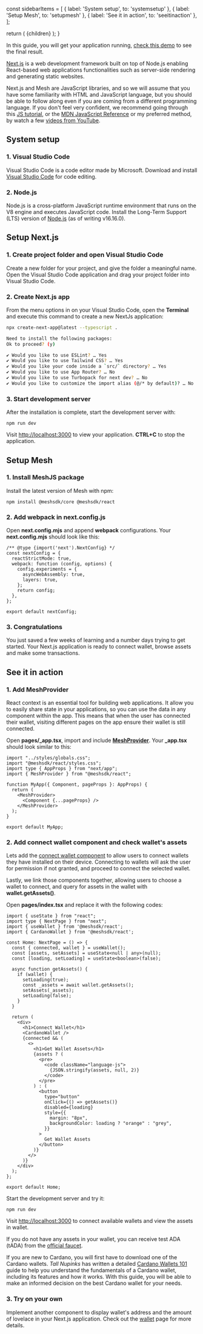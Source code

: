 
  const sidebarItems = [
    { label: 'System setup', to: 'systemsetup' },
    { label: 'Setup Mesh', to: 'setupmesh' },
    { label: 'See it in action', to: 'seeitinaction' },
  ];

  return (
    <LayoutImageHeaderAndBody
      title={guidenextjs.title}
      description={guidenextjs.description}
      image={guidenextjs.image}
      cover={guidenextjs.cover}
      sidebarItems={sidebarItems}
    >
      {children}
    </LayoutImageHeaderAndBody>
  );
}

In this guide, you will get your application running, [check this demo](https://starter-template.meshjs.dev/) to see the final result.

[Next.js](https://nextjs.org/) is a web development framework built on top of Node.js enabling React-based web applications functionalities such as server-side rendering and generating static websites.

Next.js and Mesh are JavaScript libraries, and so we will assume that you have some familiarity with HTML and JavaScript language, but you should be able to follow along even if you are coming from a different programming language. If you don't feel very confident, we recommend going through this [JS tutorial](https://developer.mozilla.org/en-US/docs/Web/JavaScript/A_re-introduction_to_JavaScript), or the [MDN JavaScript Reference](https://developer.mozilla.org/en-US/docs/Web/JavaScript) or my preferred method, by watch a few [videos from YouTube](https://www.youtube.com/results?search_query=get+started+with+nextjs).

## System setup

### 1. Visual Studio Code

Visual Studio Code is a code editor made by Microsoft. Download and install [Visual Studio Code](https://code.visualstudio.com/) for code editing.

### 2. Node.js

Node.js is a cross-platform JavaScript runtime environment that runs on the V8 engine and executes JavaScript code. Install the Long-Term Support (LTS) version of [Node.js](https://nodejs.org/) (as of writing v16.16.0).

## Setup Next.js

### 1. Create project folder and open Visual Studio Code

Create a new folder for your project, and give the folder a meaningful name. Open the Visual Studio Code application and drag your project folder into Visual Studio Code.

### 2. Create Next.js app

From the menu options in on your Visual Studio Code, open the **Terminal** and execute this command to create a new NextJs application:

```bash
npx create-next-app@latest --typescript .
```

```bash
Need to install the following packages:
Ok to proceed? (y) 

✔ Would you like to use ESLint? … Yes
✔ Would you like to use Tailwind CSS? … Yes
✔ Would you like your code inside a `src/` directory? … Yes
✔ Would you like to use App Router? … No
✔ Would you like to use Turbopack for next dev? … No
✔ Would you like to customize the import alias (@/* by default)? … No
```

### 3. Start development server

After the installation is complete, start the development server with:

```
npm run dev
```

Visit [http://localhost:3000](http://localhost:3000/) to view your application. **CTRL+C** to stop the application.

## Setup Mesh

### 1. Install MeshJS package

Install the latest version of Mesh with npm:

```
npm install @meshsdk/core @meshsdk/react
```

### 2. Add webpack in **next.config.js**

Open **next.config.mjs** and append **webpack** configurations. Your **next.config.mjs** should look like this:

```
/** @type {import('next').NextConfig} */
const nextConfig = {
  reactStrictMode: true,
  webpack: function (config, options) {
    config.experiments = {
      asyncWebAssembly: true,
      layers: true,
    };
    return config;
  },
};

export default nextConfig;
```

### 3. Congratulations

You just saved a few weeks of learning and a number days trying to get started. Your Next.js application is ready to connect wallet, browse assets and make some transactions.

## See it in action

### 1. Add **MeshProvider**

React context is an essential tool for building web applications. It allow you to easily share state in your applications, so you can use the data in any component within the app. This means that when the user has connected their wallet, visiting different pages on the app ensure their wallet is still connected.

Open **pages/\_app.tsx**, import and include [**MeshProvider**](/react/getting-started). Your **\_app.tsx** should look similar to this:

```
import "../styles/globals.css";
import "@meshsdk/react/styles.css";
import type { AppProps } from "next/app";
import { MeshProvider } from "@meshsdk/react";

function MyApp({ Component, pageProps }: AppProps) {
  return (
    <MeshProvider>
      <Component {...pageProps} />
    </MeshProvider>
  );
}

export default MyApp;
```

### 2. Add connect wallet component and check wallet's assets

Lets add the [connect wallet component](/react/ui-components) to allow users to connect wallets they have installed on their device. Connecting to wallets will ask the user for permission if not granted, and proceed to connect the selected wallet.

Lastly, we link those components together, allowing users to choose a wallet to connect, and query for assets in the wallet with **wallet.getAssets()**.

Open **pages/index.tsx** and replace it with the following codes:

```
import { useState } from "react";
import type { NextPage } from "next";
import { useWallet } from '@meshsdk/react';
import { CardanoWallet } from '@meshsdk/react';

const Home: NextPage = () => {
  const { connected, wallet } = useWallet();
  const [assets, setAssets] = useState<null | any>(null);
  const [loading, setLoading] = useState<boolean>(false);

  async function getAssets() {
    if (wallet) {
      setLoading(true);
      const _assets = await wallet.getAssets();
      setAssets(_assets);
      setLoading(false);
    }
  }

  return (
    <div>
      <h1>Connect Wallet</h1>
      <CardanoWallet />
      {connected && (
        <>
          <h1>Get Wallet Assets</h1>
          {assets ? (
            <pre>
              <code className="language-js">
                {JSON.stringify(assets, null, 2)}
              </code>
            </pre>
          ) : (
            <button
              type="button"
              onClick={() => getAssets()}
              disabled={loading}
              style={{
                margin: "8px",
                backgroundColor: loading ? "orange" : "grey",
              }}
            >
              Get Wallet Assets
            </button>
          )}
        </>
      )}
    </div>
  );
};

export default Home;
```

Start the development server and try it:

```
npm run dev
```

Visit [http://localhost:3000](http://localhost:3000/) to connect available wallets and view the assets in wallet.

If you do not have any assets in your wallet, you can receive test ADA (tADA) from the [official faucet](https://docs.cardano.org/cardano-testnets/tools/faucet/).

If you are new to Cardano, you will first have to download one of the Cardano wallets. _Tall Nupinks_ has written a detailed [Cardano Wallets 101](https://cutedumborcs.substack.com/p/cardano-wallets-101) guide to help you understand the fundamentals of a Cardano wallet, including its features and how it works. With this guide, you will be able to make an informed decision on the best Cardano wallet for your needs.

### 3. Try on your own

Implement another component to display wallet's address and the amount of lovelace in your Next.js application. Check out the [wallet](/apis/wallets/browserwallet) page for more details.
